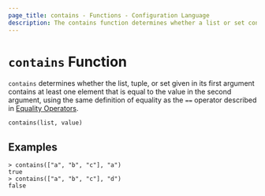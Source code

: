 ```yaml
---
page_title: contains - Functions - Configuration Language
description: The contains function determines whether a list or set contains a given value.
---
```


# `contains` Function

`contains` determines whether the list, tuple, or set given in its first
argument contains at least one element that is equal to the value in the second
argument, using the same definition of equality as the `==` operator described in
[Equality Operators](/terracina/language/expressions/operators#equality-operators).

```hcl
contains(list, value)
```

## Examples

```
> contains(["a", "b", "c"], "a")
true
> contains(["a", "b", "c"], "d")
false
```
